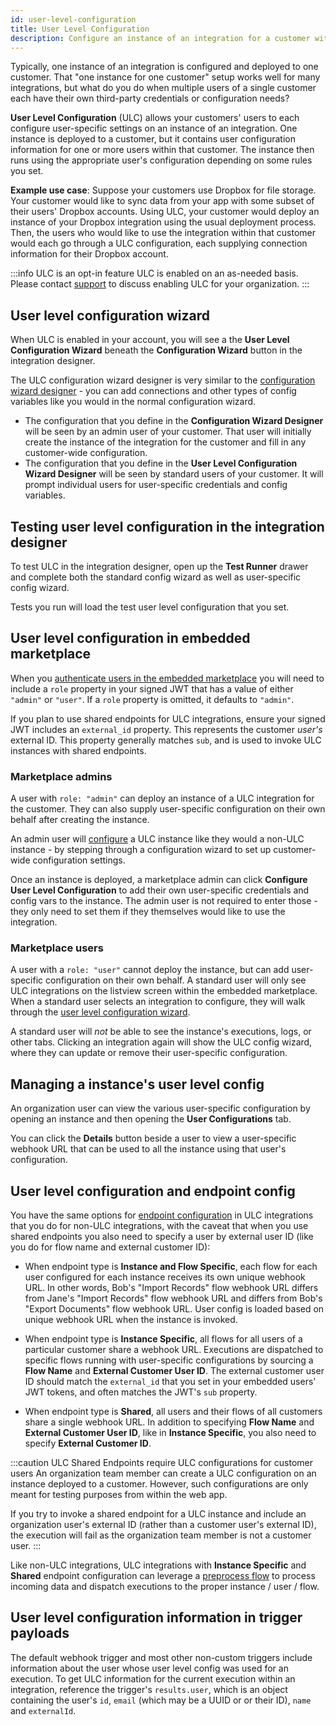 ```yaml
---
id: user-level-configuration
title: User Level Configuration
description: Configure an instance of an integration for a customer with multiple users
---
```



Typically, one instance of an integration is configured and deployed to one customer.
That "one instance for one customer" setup works well for many integrations, but what do you do when multiple users of a single customer each have their own third-party credentials or configuration needs?

**User Level Configuration** (ULC) allows your customers' users to each configure user-specific settings on an instance of an integration.
One instance is deployed to a customer, but it contains user configuration information for one or more users within that customer.
The instance then runs using the appropriate user's configuration depending on some rules you set.

**Example use case**: Suppose your customers use Dropbox for file storage.
Your customer would like to sync data from your app with some subset of their users' Dropbox accounts.
Using ULC, your customer would deploy an instance of your Dropbox integration using the usual deployment process.
Then, the users who would like to use the integration within that customer would each go through a ULC configuration, each supplying connection information for their Dropbox account.

:::info ULC is an opt-in feature
ULC is enabled on an as-needed basis.
Please contact [support](mailto:support@.io) to discuss enabling ULC for your organization.
:::

## User level configuration wizard

When ULC is enabled in your account, you will see a the **User Level Configuration Wizard** beneath the **Configuration Wizard** button in the integration designer.

<Screenshot
  filename="user-level-configuration/ulc-button.png"
  maxWidth="270px"
  alt="ULC button in the integration designer"
/>

The ULC configuration wizard designer is very similar to the [configuration wizard designer](configuration-wizard.mdx#configuration-wizard-designer) - you can add connections and other types of config variables like you would in the normal configuration wizard.

- The configuration that you define in the **Configuration Wizard Designer** will be seen by an admin user of your customer.
  That user will initially create the instance of the integration for the customer and fill in any customer-wide configuration.
- The configuration that you define in the **User Level Configuration Wizard Designer** will be seen by standard users of your customer.
  It will prompt individual users for user-specific credentials and config variables.

## Testing user level configuration in the integration designer

To test ULC in the integration designer, open up the **Test Runner** drawer and complete both the standard config wizard as well as user-specific config wizard.

<Screenshot
  filename="user-level-configuration/test-runner-drawer.png"
  maxWidth="500px"
  alt="ULC button in the integration designer"
/>

Tests you run will load the test user level configuration that you set.

## User level configuration in embedded marketplace

When you [authenticate users in the embedded marketplace](installing-embedded.mdx#authenticating-users) you will need to include a `role` property in your signed JWT that has a value of either `"admin"` or `"user"`.
If a `role` property is omitted, it defaults to `"admin"`.

If you plan to use shared endpoints for ULC integrations, ensure your signed JWT includes an `external_id` property.
This represents the customer _user's_ external ID.
This property generally matches `sub`, and is used to invoke ULC instances with shared endpoints.

### Marketplace admins

A user with `role: "admin"` can deploy an instance of a ULC integration for the customer.
They can also supply user-specific configuration on their own behalf after creating the instance.

An admin user will [configure](instances.mdx#configuring-instances) a ULC instance like they would a non-ULC instance - by stepping through a configuration wizard to set up customer-wide configuration settings.

Once an instance is deployed, a marketplace admin can click **Configure User Level Configuration** to add their own user-specific credentials and config vars to the instance.
The admin user is not required to enter those - they only need to set them if they themselves would like to use the integration.

<Screenshot
  filename="user-level-configuration/configure-ulc-button.png"
  maxWidth="750px"
  alt="Configure user level config button in embedded"
/>

### Marketplace users

A user with a `role: "user"` cannot deploy the instance, but can add user-specific configuration on their own behalf.
A standard user will only see ULC integrations on the listview screen within the embedded marketplace.
When a standard user selects an integration to configure, they will walk through the [user level configuration wizard](#user-level-configuration-wizard).

<Screenshot
  filename="user-level-configuration/standard-user-ulc-config-wizard.png"
  maxWidth="600px"
  alt="User level config wizard"
/>

A standard user will _not_ be able to see the instance's executions, logs, or other tabs.
Clicking an integration again will show the ULC config wizard, where they can update or remove their user-specific configuration.

## Managing a instance's user level config

An organization user can view the various user-specific configuration by opening an instance and then opening the **User Configurations** tab.

<Screenshot
  filename="user-level-configuration/instance-user-configurations.png"
  maxWidth="750px"
  alt="Instance user configurations"
/>

You can click the **Details** button beside a user to view a user-specific webhook URL that can be used to all the instance using that user's configuration.

## User level configuration and endpoint config

You have the same options for [endpoint configuration](endpoint-configuration.mdx) in ULC integrations that you do for non-ULC integrations, with the caveat that when you use shared endpoints you also need to specify a user by external user ID (like you do for flow name and external customer ID):

- When endpoint type is **Instance and Flow Specific**, each flow for each user configured for each instance receives its own unique webhook URL.
  In other words, Bob's "Import Records" flow webhook URL differs from Jane's "Import Records" flow webhook URL and differs from Bob's "Export Documents" flow webhook URL.
  User config is loaded based on unique webhook URL when the instance is invoked.
- When endpoint type is **Instance Specific**, all flows for all users of a particular customer share a webhook URL.
  Executions are dispatched to specific flows running with user-specific configurations by sourcing a **Flow Name** and **External Customer User ID**.
  The external customer user ID should match the `external_id` that you set in your embedded users' JWT tokens, and often matches the JWT's `sub` property.

  <Screenshot
    filename="user-level-configuration/instance-specific-endpoint-configuration.png"
    maxWidth="600px"
    alt="Instance specific endpoint configurations"
  />

- When endpoint type is **Shared**, all users and their flows of all customers share a single webhook URL.
  In addition to specifying **Flow Name** and **External Customer User ID**, like in **Instance Specific**, you also need to specify **External Customer ID**.

:::caution ULC Shared Endpoints require ULC configurations for customer users
An organization team member can create a ULC configuration on an instance deployed to a customer.
However, such configurations are only meant for testing purposes from within the  web app.

If you try to invoke a shared endpoint for a ULC instance and include an organization user's external ID (rather than a customer user's external ID), the execution will fail as the organization team member is not a customer user.
:::

Like non-ULC integrations, ULC integrations with **Instance Specific** and **Shared** endpoint configuration can leverage a [preprocess flow](endpoint-configuration.mdx#shared-endpoint-without-a-preprocess-flow) to process incoming data and dispatch executions to the proper instance / user / flow.

## User level configuration information in trigger payloads

The default webhook trigger and most other non-custom triggers include information about the user whose user level config was used for an execution.
To get ULC information for the current execution within an integration, reference the trigger's `results.user`, which is an object containing the user's `id`, `email` (which may be a UUID or or their ID), `name` and `externalId`.
